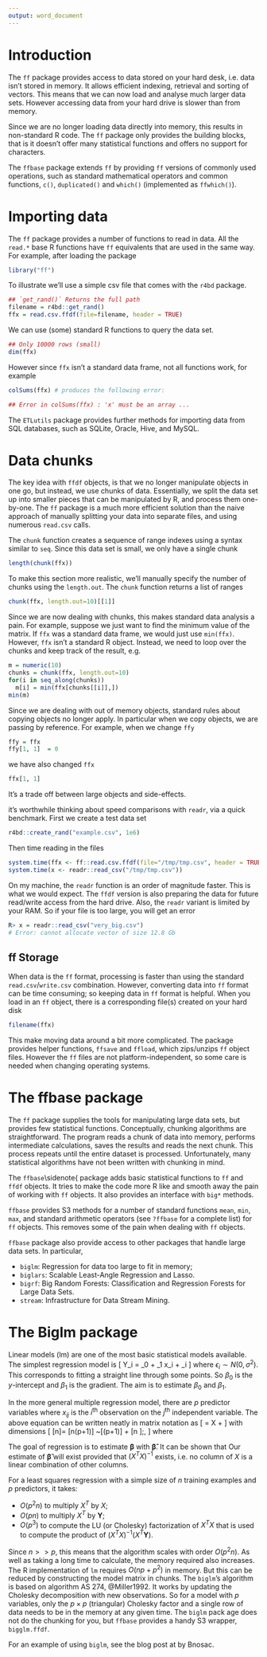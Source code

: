 ```yaml
---
output: word_document
---
```


\chapter{The ff Package}

#  Introduction

The `ff`\marginnote{\texttt{ff}: fast file.} package provides access to data stored on your hard desk, i.e. data isn't stored in memory. It allows efficient indexing, retrieval and sorting of vectors. This means that we can now load and analyse much larger data sets\sidenote{These days, a standard hard drive is around $1$TB, whereas RAM is around $16$GB.}. However accessing data from your hard drive is slower than from memory. 

Since we are no longer loading data directly into memory, this results in non-standard R code. The `ff` package only provides the building blocks, that is it doesn't offer many statistical functions and offers no support for characters. 

\marginnote{The successor to `ffbase` is currently available on github, \url{https://github.com/edwindj/ffbase2}. The `ffbase2` aims to integrate `ff` with `dplyr`.}
The `ffbase` package extends `ff` by providing `ff` versions of commonly used operations, such as standard mathematical operators  and common functions,
`c()`, `duplicated()` and `which()` (implemented as `ffwhich()`).

# Importing data

The `ff` package provides a number of functions to read in data. All the `read.*` base R functions have `ff` equivalents that are used in the same way. For example, after loading the package\sidenote{We can install the package in the usual way `install.packages("ff")`.}

```r
library("ff")
```

\noindent To illustrate we'll use a simple csv file\marginnote{This CSV file is pretty small, and the `ff` package is complete overkill. However, using small data set is handy for illustrating key concepts.} that comes with the `r4bd` package.\marginnote{There are two key classes in the `ff` package. `ff` for vector and `ffdf` for data frames.}

```r
## `get_rand()` Returns the full path
filename = r4bd::get_rand()
ffx = read.csv.ffdf(file=filename, header = TRUE)
```

\noindent We can use (some) standard R functions to query the data set.

```r
## Only 10000 rows (small) 
dim(ffx)
```

\noindent However since `ffx` isn't a standard data frame, not all functions work, for example

```r
colSums(ffx) # produces the following error:

## Error in colSums(ffx) : 'x' must be an array ...
```

\noindent The `ETLutils` package provides further methods for importing data from SQL databases, such as SQLite, Oracle, Hive, and MySQL. 

# Data chunks

The key idea with `ffdf` objects, is that we no longer manipulate objects in one go, but instead, we use chunks of data. Essentially, we split the data set up into smaller pieces that can be manipulated by R, and process them one-by-one. The `ff` package is a much more efficient solution than the naive approach of manually splitting your data into separate files, and using numerous `read.csv` calls.

The `chunk` function creates a sequence of range indexes using a syntax similar to `seq`.\marginnote{You can easily test how nerdy you are, by Googling `chunk image` and see how many references are returned to the Goonies film.} Since this data set is small, we only have a single chunk
```r
length(chunk(ffx))
```
\noindent To make this section more realistic\marginnote{We usually don't need to bother with `length.out`, but since the data set is small, we only have one chunk.}, we'll manually specify the number of chunks using the `length.out`. The `chunk` function returns a list of ranges
```r
chunk(ffx, length.out=10)[[1]]
```

\noindent Since we are now dealing with chunks, this makes standard data analysis a pain. For example, suppose we just want to find the minimum value of the matrix. If `ffx` was a standard data frame, we would just use `min(ffx)`. However, `ffx` isn't a standard R object. Instead, we need to loop over the chunks and keep track of the result, e.g.

```r
m = numeric(10)
chunks = chunk(ffx, length.out=10)
for(i in seq_along(chunks))
  m[i] = min(ffx[chunks[[i]],])
min(m)
```

\noindent Since we are dealing with out of memory objects, standard rules about copying objects no longer apply\marginnote{If you've come across reference classes in R, it's the same idea.}. In particular when we copy objects, we are passing by reference. For example, when we change `ffy`

```r
ffy = ffx
ffy[1, 1]  = 0
```

\noindent we have also changed `ffx`

```r
ffx[1, 1]
```

\noindent It's a trade off between large objects and side-effects.  

\newthought{At this point} it's worthwhile thinking about speed comparisons with `readr`, via a quick benchmark. First we create a test data set

```r
r4bd::create_rand("example.csv", 1e6)
```

\noindent Then time reading in the files
```r
system.time(ffx <- ff::read.csv.ffdf(file="/tmp/tmp.csv", header = TRUE))
system.time(x <- readr::read_csv("/tmp/tmp.csv"))
```

\noindent On my machine, the `readr` function is an order of magnitude faster. This is what we would expect. The `ffdf` version is also preparing the data for future read/write access from the hard drive. Also, the `readr` variant is limited by your RAM. So if your file is too large, you will get an error

```r
R> x = readr::read_csv("very_big.csv")
# Error: cannot allocate vector of size 12.8 Gb
```


## ff Storage

When data is the `ff` format, processing is faster than using the standard `read.csv`/`write.csv` combination. However, converting data into `ff` format can be time consuming; so keeping data in `ff` format is helpful. When you load in an `ff` object, there is a corresponding file(s) created on your hard disk

```r
filename(ffx)
```

\noindent This make moving data around a bit more complicated. The package provides helper functions, `ffsave` and `ffload`, which zips/unzips `ff` object files. However the `ff` files are not platform-independent, so some care is needed when changing operating systems.

# The ffbase package

The `ff` package supplies the tools for manipulating large data sets, but provides few statistical functions. Conceptually, chunking algorithms are straightforward. The program reads a chunk of data into memory, performs intermediate calculations, saves the results and reads the next chunk. This process repeats until the entire dataset is processed. Unfortunately, many statistical algorithms have not been written with chunking in mind.

The `ffbase`\sidenote{\url{http://github.com/edwindj/ffbase} package adds basic statistical functions to `ff` and `ffdf` objects. It tries to make the code more R like and smooth away the pain of working with `ff` objects. It also provides an interface with `big*` methods.

`ffbase` provides S3 methods for a number of standard functions `mean`, `min`, `max`, and standard arithmetic operators (see `?ffbase` for a complete list) for `ff` objects. This removes some of the pain when dealing with `ff` objects. 

\newthought{The} `ffbase` package also provide access to other packages that handle large data sets. In particular,

* `biglm`: Regression for data too large to fit in memory;
* `biglars`: Scalable Least-Angle Regression and Lasso.
* `bigrf`: Big Random Forests: Classification and Regression Forests for Large Data Sets.
* `stream`: Infrastructure for Data Stream Mining.

# The Biglm package

Linear models (lm) are one of the most basic statistical models available. The simplest regression model is 
\[
Y_i = \beta_0 + \beta_1 x_i + \epsilon_i
\]
where $\epsilon_i \sim N(0, \sigma^2)$. This corresponds to fitting a straight line through some points. So $\beta_0$ is the  $y$-intercept and $\beta_1$ is the gradient. The aim is to estimate $\beta_0$ and $\beta_1$. 

In the more general multiple regression model, there are $p$ predictor variables
\begin{equation}
Y_i = \beta_0 + \beta_1 x_{i1} + \beta_2 x_{i2} + \cdots + \beta_p x_{ip} + \epsilon_i, 
\end{equation}
where $x_{ij}$ is the $i^\text{th}$ observation on the $j^\text{th}$ independent variable. The above equation can be written neatly in matrix notation as
\[
\bm{Y} = X \bm{\beta} + \bm{\epsilon}
\]
with dimensions
\[
[n\times 1]= [n\times (p+1)] ~[(p+1)\times 1] + [n \times 1 ]\;,
\]
where
\begin{itemize}
\item $\bm{Y}$ is the response vector - (dimensions $n \times 1$);
\item $X$ is the design matrix - (dimensions $n \times (p+1)$);
\item $\bm{\beta}$ is the parameter vector - (dimensions $(p+1) \times 1$);
\item $\bm{\epsilon}$ is the error vector - (dimensions $n \times 1$).
\end{itemize}
\noindent The goal of regression is to estimate $\bm{\beta}$ with $\bm{\hat\beta}$. It can be shown that 
\begin{equation}
\bm{\hat\beta} = (X^T X)^{-1} X^T \bm{Y} \;.
\end{equation}
\noindent Our estimate of $\bm {\hat \beta}$ will exist provided that $(X^T X)^{-1}$
exists, i.e. no column of $X$ is a linear combination of other columns.

For a least squares regression with a simple size of $n$ training examples and $p$ predictors, it takes:

 * $O(p^2n)$ to multiply $X^T$ by $X$;
 * $O(pn)$ to multiply $X^T$ by $\bm{Y}$;
 * $O(p^3)$ to compute the LU (or Cholesky) factorization of $X^TX$ that is used to compute the product of $(X^TX)^{-1} (X^T\bm{Y})$.

\noindent Since $n >> p$, this means that the algorithm scales with order $O(p^2 n)$. As well as taking a long time to calculate, the memory required also increases. The R implementation of `lm` requires $O(np + p^2)$ in memory. But this can be reduced by constructing the model matrix in chunks. The `biglm`'s algorithm is based on algorithm AS 274\sidenote{\url{http://lib.stat.cmu.edu/apstat/274}}, @Miller1992. It works by updating the Cholesky decomposition with new observations. So for a model with $p$ variables, only the $p \times p$ (triangular) Cholesky factor and a single row of data needs to be in the memory at any given time. The `biglm` pack age does not do the chunking for you, but `ffbase` provides a handy S3 wrapper, `bigglm.ffdf`.

For an example of using `biglm`, see the blog post at \url{http://goo.gl/iBPkTp} by Bnosac.







